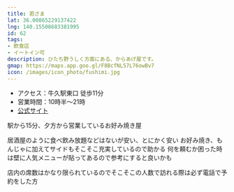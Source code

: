 ```yaml
---
title: 若さま
lat: 36.00865229137422
lng: 140.15508683381995
id: 62
tags:
- 飲食店
- イートイン可
description: ひたち野うしく方面にある、からあげ屋です。
gmap: https://maps.app.goo.gl/F8BcfNL57L76owBv7
icon: /images/icon_photo/fushimi.jpg
---
```


<LinkedImage
  basename="nato_blooming/fushimi"
/>

- アクセス：牛久駅東口 徒歩11分
- 営業時間：10時半～21時
- [公式サイト](https://www.karaage-inoichi.com/)

駅から15分、夕方から営業しているお好み焼き屋

居酒屋のように食べ飲み放題などはないが安い、とにかく安い
お好み焼き、もんじゃに加えてサイドもそこそこ充実しているので助かる
何を頼むか困った時は壁に人気メニューが貼ってあるので参考にすると良いかも

店内の席数はかなり限られているのでそこそこの人数で訪れる際は必ず電話で予約をした方

<LinkedImage
  basename="hamyu044/fushimi-menu"
/>

